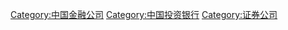 [[Category:中国金融公司|Category:中国金融公司]]
[[Category:中国投资银行|Category:中国投资银行]]
[[Category:证券公司|Category:证券公司]]